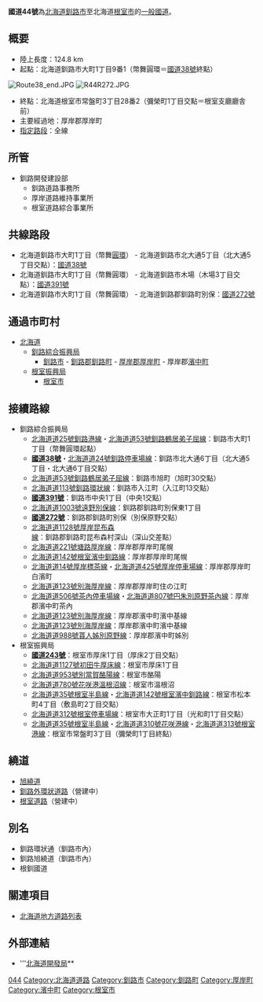 {{unreferenced|time=2018-10-13T23:37:46+00:00}}
{{Infobox_road
|system            = [[一般國道|一般國道]]
|highway_name      = 國道44號
|marker_image      = [[File:Japanese_National_Route_Sign_0044.svg|100px]]
|map ={{maplink|zoom=6|frame=yes|plain=no|frame-align=center|frame-width=300|frame-height=300|frame-latitude=42.93|frame-longitude=142.98||type=line|stroke-color=#cc0000|stroke-width=2}}
|length_km    = 124.8
|starting_terminus = [[北海道|北海道]][[釧路市|釧路市]]
|cities            = [[厚岸町|厚岸町]]、[[濱中町|濱中町]]
|ending_terminus   = [[北海道|北海道]][[根室市|根室市]]
|junction          = [[File:Japanese_National_Route_Sign_0038.svg|24px]][[國道38號|國道38號]]<br />[[File:Japanese_National_Route_Sign_0391.svg|24px]][[國道391號|國道391號]]<br />[[File:Japanese_National_Route_Sign_0272.svg|24px]][[國道272號|國道272號]]<br />[[File:Japanese_National_Route_Sign_0243.svg|24px]][[國道243號|國道243號]]<!-- 指定路段に接続する國道のみ記述 -->
}}
'''國道44號'''為[[北海道|北海道]][[釧路市|釧路市]]至北海道[[根室市|根室市]]的[[一般國道|一般國道]]。
== 概要 ==
*陸上長度：124.8 km
*起點：北海道釧路市大町1丁目9番1（幣舞圓環＝[[國道38號|國道38號]]終點）
[[File:Route38_end.JPG|thumb]]
[[File:R44R272.JPG|thumb]]
*終點：北海道根室市常盤町3丁目28番2（彌榮町1丁目交點＝根室支廳廳舎前）
*主要經過地：厚岸郡厚岸町
*[[指定路段|指定路段]]：全線

== 所管 ==
*釧路開發建設部
**釧路道路事務所
**厚岸道路維持事業所
**根室道路綜合事業所

== 共線路段 ==
*北海道釧路市大町1丁目（幣舞[[圓環|圓環]]） - 北海道釧路市北大通5丁目（北大通5丁目交點）：[[國道38號|國道38號]]
*北海道釧路市大町1丁目（幣舞圓環） - 北海道釧路市木場（木場3丁目交點）：[[國道391號|國道391號]]
*北海道釧路市大町1丁目（幣舞圓環） - 北海道釧路郡釧路町別保：[[國道272號|國道272號]]

== 通過市町村 ==
*[[北海道|北海道]]
**[[釧路綜合振興局|釧路綜合振興局]]
***[[釧路市|釧路市]] - [[釧路郡|釧路郡]][[釧路町|釧路町]] - [[厚岸郡|厚岸郡]][[厚岸町|厚岸町]] - 厚岸郡[[濱中町|濱中町]]
**[[根室振興局|根室振興局]]
***[[根室市|根室市]]

== 接續路線 ==
*釧路綜合振興局
**[[北海道道25號釧路港線|北海道道25號釧路港線]]・[[北海道道53號釧路鶴居弟子屈線|北海道道53號釧路鶴居弟子屈線]]：釧路市大町1丁目（幣舞圓環起點）
**'''[[國道38號|國道38號]]'''・[[北海道道24號釧路停車場線|北海道道24號釧路停車場線]]：釧路市北大通6丁目（北大通5丁目・北大通6丁目交點）
**[[北海道道53號釧路鶴居弟子屈線|北海道道53號釧路鶴居弟子屈線]]：釧路市旭町（旭町30交點）
**[[北海道道113號釧路環狀線|北海道道113號釧路環狀線]]：釧路市入江町（入江町13交點）
**'''[[國道391號|國道391號]]'''：釧路市中央1丁目（中央1交點）
**[[北海道道1003號遠野別保線|北海道道1003號遠野別保線]]：釧路郡釧路町別保東1丁目
**'''[[國道272號|國道272號]]'''：釧路郡釧路町別保（別保原野交點）
**[[北海道道1128號厚岸昆布森線|北海道道1128號厚岸昆布森線]]：釧路郡釧路町昆布森村深山（深山交差點）
**[[北海道道221號塘路厚岸線|北海道道221號塘路厚岸線]]：厚岸郡厚岸町尾幌
**[[北海道道142號根室濱中釧路線|北海道道142號根室濱中釧路線]]：厚岸郡厚岸町尾幌
**[[北海道道14號厚岸標茶線|北海道道14號厚岸標茶線]]・[[北海道道425號厚岸停車場線|北海道道425號厚岸停車場線]]：厚岸郡厚岸町白濱町
**[[北海道道123號別海厚岸線|北海道道123號別海厚岸線]]：厚岸郡厚岸町住の江町
**[[北海道道506號茶內停車場線|北海道道506號茶內停車場線]]・[[北海道道807號円朱別原野茶內線|北海道道807號円朱別原野茶內線]]：厚岸郡濱中町茶內
**[[北海道道123號別海厚岸線|北海道道123號別海厚岸線]]：厚岸郡濱中町濱中基線
**[[北海道道123號別海厚岸線|北海道道123號別海厚岸線]]：厚岸郡濱中町濱中基線
**[[北海道道988號貰人姊別原野線|北海道道988號貰人姊別原野線]]：厚岸郡濱中町姊別
*根室振興局
**'''[[國道243號|國道243號]]'''：根室市厚床1丁目（厚床2丁目交點）
**[[北海道道1127號初田牛厚床線|北海道道1127號初田牛厚床線]]：根室市厚床1丁目
**[[北海道道953號別當賀酪陽線|北海道道953號別當賀酪陽線]]：根室市酪陽
**[[北海道道780號花咲港溫根沼線|北海道道780號花咲港溫根沼線]]：根室市溫根沼
**[[北海道道35號根室半島線|北海道道35號根室半島線]]・[[北海道道142號根室濱中釧路線|北海道道142號根室濱中釧路線]]：根室市松本町4丁目（敷島町2丁目交點）
**[[北海道道312號根室停車場線|北海道道312號根室停車場線]]：根室市大正町1丁目（光和町1丁目交點）
**[[北海道道35號根室半島線|北海道道35號根室半島線]]・[[北海道道310號花咲港線|北海道道310號花咲港線]]・[[北海道道313號根室港線|北海道道313號根室港線]]：根室市常盤町3丁目（彌榮町1丁目終點）
== 繞道 ==
*[[旭繞道|旭繞道]]
*[[釧路外環狀道路|釧路外環狀道路]]（營建中）
*[[根室道路|根室道路]]（營建中）


== 別名 ==
*釧路環狀通（釧路市內）
*釧路旭繞道（釧路市內）
*根釧國道

== 關連項目 ==
*[[北海道地方道路列表|北海道地方道路列表]]
{{日本一般國道列表}}

== 外部連結 ==
*'''[http://www.hkd.mlit.go.jp/ 北海道開發局]** {{Wayback|url=http://www.hkd.mlit.go.jp/ |date=20170629175223 }}

[[Category:日本國道|044]]
[[Category:北海道道路|Category:北海道道路]]
[[Category:釧路市|Category:釧路市]]
[[Category:釧路町|Category:釧路町]]
[[Category:厚岸町|Category:厚岸町]]
[[Category:濱中町|Category:濱中町]]
[[Category:根室市|Category:根室市]]